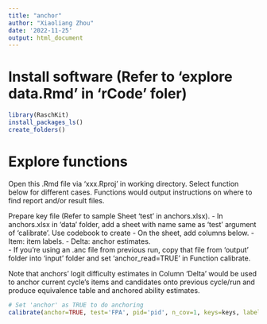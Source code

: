 ```yaml
---
title: "anchor"
author: "Xiaoliang Zhou"
date: '2022-11-25'
output: html_document
---
```


# Install software (Refer to 'explore data.Rmd' in 'rCode' foler)

```r
library(RaschKit)
install_packages_ls()
create_folders() 
```

# Explore functions

Open this .Rmd file via 'xxx.Rproj' in working directory.
Select function below for different cases. Functions would output instructions 
on where to find report and/or result files.

Prepare key file (Refer to sample Sheet 'test' in anchors.xlsx).
- In anchors.xlsx in 'data' folder, add a sheet with name same as 'test' 
  argument of 'calibrate'. Use codebook to create 
- On the sheet, add columns below.
  - Item: item labels.
  - Delta: anchor estimates.  
- If you're using an .anc file from previous run, copy that file from 'output'
  folder into 'input' folder and set 'anchor_read=TRUE' in Function calibrate. 

Note that anchors' logit difficulty estimates in Column 'Delta' would be used to 
anchor current cycle's items and candidates onto previous cycle/run and 
produce equivalence table and anchored ability estimates.

```r
# Set 'anchor' as TRUE to do anchoring
calibrate(anchor=TRUE, test='FPA', pid='pid', n_cov=1, keys=keys, labels=labels)
```